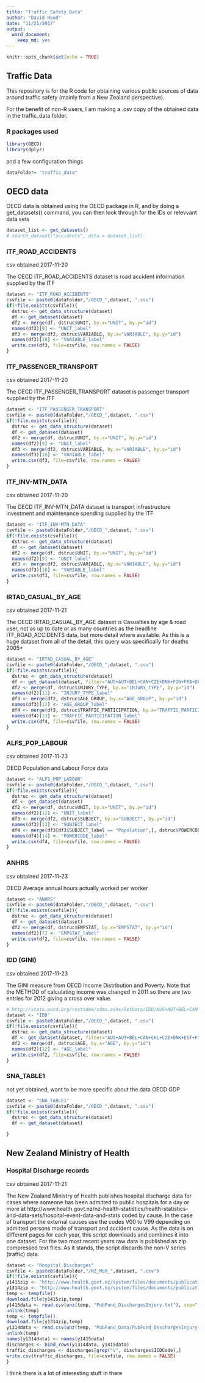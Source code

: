 ```yaml
---
title: "Traffic Safety Data"
author: "David Hood"
date: "11/21/2017"
output: 
  word_document: 
    keep_md: yes
---
```


```r
knitr::opts_chunk$set(echo = TRUE)
```

## Traffic Data

This repository is for the R code for obtaining various public sources of data around traffic safety (mainly from a New Zealand perspective).

For the benefit of non-R users, I am making a .csv copy of the obtained data in the traffic_data folder.

### R packages used

```r
library(OECD)
library(dplyr)
```

and a few configuration things

```r
dataFolder= "traffic_data"
```


## OECD data

OECD data is obtained using the OECD package in R, and by doing a get_datasets() command, you can then look through for the IDs or relevvant data sets

```r
dataset_list <- get_datasets()
# search_dataset("accidents", data = dataset_list)
```

### ITF_ROAD_ACCIDENTS

csv obtained 2017-11-20

The OECD ITF_ROAD_ACCIDENTS dataset is road accident information supplied by the ITF

```r
dataset <- "ITF_ROAD_ACCIDENTS"
csvfile <- paste0(dataFolder,"/OECD_",dataset, ".csv")
if(!file.exists(csvfile)){
  dstruc <- get_data_structure(dataset)
  df <- get_dataset(dataset)
  df2 <- merge(df, dstruc$UNIT, by.x="UNIT", by.y="id")
  names(df2)[9] <- "UNIT_label"
  df3 <- merge(df2, dstruc$VARIABLE, by.x="VARIABLE", by.y="id")
  names(df3)[10] <- "VARIABLE_label"
  write.csv(df3, file=csvfile, row.names = FALSE)
}
```


### ITF_PASSENGER_TRANSPORT

csv obtained 2017-11-20

The OECD ITF_PASSENGER_TRANSPORT dataset is passenger transport supplied by the ITF

```r
dataset <- "ITF_PASSENGER_TRANSPORT"
csvfile <- paste0(dataFolder,"/OECD_",dataset, ".csv")
if(!file.exists(csvfile)){
  dstruc <- get_data_structure(dataset)
  df <- get_dataset(dataset)
  df2 <- merge(df, dstruc$UNIT, by.x="UNIT", by.y="id")
  names(df2)[9] <- "UNIT_label"
  df3 <- merge(df2, dstruc$VARIABLE, by.x="VARIABLE", by.y="id")
  names(df3)[10] <- "VARIABLE_label"
  write.csv(df3, file=csvfile, row.names = FALSE)
}
```


### ITF_INV-MTN_DATA

csv obtained 2017-11-20

The OECD ITF_INV-MTN_DATA dataset is transport infrastructure investment and maintenance spending supplied by the ITF

```r
dataset <- "ITF_INV-MTN_DATA"
csvfile <- paste0(dataFolder,"/OECD_",dataset, ".csv")
if(!file.exists(csvfile)){
  dstruc <- get_data_structure(dataset)
  df <- get_dataset(dataset)
  df2 <- merge(df, dstruc$UNIT, by.x="UNIT", by.y="id")
  names(df2)[9] <- "UNIT_label"
  df3 <- merge(df2, dstruc$VARIABLE, by.x="VARIABLE", by.y="id")
  names(df3)[10] <- "VARIABLE_label"
  write.csv(df3, file=csvfile, row.names = FALSE)
}
```

### IRTAD_CASUAL_BY_AGE

csv obtained 2017-11-21

The OECD IRTAD_CASUAL_BY_AGE dataset is Casualties by age & road user, not as up to date or as many countries as the headline ITF_ROAD_ACCIDENTS data, but more detail where available. As this is a huge dataset from all of the detail, this query was specifically for deaths 2005+

```r
dataset <- "IRTAD_CASUAL_BY_AGE"
csvfile <- paste0(dataFolder,"/OECD_",dataset, ".csv")
if(!file.exists(csvfile)){
  dstruc <- get_data_structure(dataset)
  df <- get_dataset(dataset, filter="AUS+AUT+BEL+CAN+CZE+DNK+FIN+FRA+DEU+GRC+HUN+ISL+IRL+ISR+ITA+JPN+KOR+LTU+LUX+NLD+NZL+NOR+POL+PRT+SVN+ESP+SWE+CHE+GBR+GB-IRTAD+GBR-NIR+USA+ARG+CHL.740.110+120+130+140+150+190+230+240+250+260+270+280+290+310+370.1010+1050+1030+1040+1060+1100+1110+1120+1140.NUMBER.CORRECTED", start_time = 2005, end_time = 2016, pre_formatted = TRUE)
  df2 <- merge(df, dstruc$INJURY_TYPE, by.x="INJURY_TYPE", by.y="id")
  names(df2)[11] <- "INJURY_TYPE_label"
  df3 <- merge(df2, dstruc$AGE_GROUP, by.x="AGE_GROUP", by.y="id")
  names(df3)[12] <- "AGE_GROUP_label"
  df4 <- merge(df3, dstruc$TRAFFIC_PARTICIPATION, by.x="TRAFFIC_PARTICIPATION", by.y="id")
  names(df4)[13] <- "TRAFFIC_PARTICIPATION_label"
  write.csv(df4, file=csvfile, row.names = FALSE)
}
```

### ALFS_POP_LABOUR

csv obtained 2017-11-23

OECD Population and Labour Force data 


```r

dataset <- "ALFS_POP_LABOUR"
csvfile <- paste0(dataFolder,"/OECD_",dataset, ".csv")
if(!file.exists(csvfile)){
  dstruc <- get_data_structure(dataset)
  df <- get_dataset(dataset)
  df2 <- merge(df, dstruc$UNIT, by.x="UNIT", by.y="id")
  names(df2)[12] <- "UNIT_label"
  df3 <- merge(df2, dstruc$SUBJECT, by.x="SUBJECT", by.y="id")
  names(df3)[13] <- "SUBJECT_label"
  df4 <- merge(df3[df3$SUBJECT_label == "Population",], dstruc$POWERCODE, by.x="POWERCODE", by.y="id")
  names(df4)[14] <- "POWERCODE_label"
  write.csv(df4, file=csvfile, row.names = FALSE)
}
```


### ANHRS

csv obtained 2017-11-23

OECD Average annual hours actually worked per worker

```r

dataset <- "ANHRS"
csvfile <- paste0(dataFolder,"/OECD_",dataset, ".csv")
if(!file.exists(csvfile)){
  dstruc <- get_data_structure(dataset)
  df <- get_dataset(dataset)
  df2 <- merge(df, dstruc$EMPSTAT, by.x="EMPSTAT", by.y="id")
  names(df2)[7] <- "EMPSTAT_label"
  write.csv(df2, file=csvfile, row.names = FALSE)
}
```

### IDD (GINI)

csv obtained 2017-11-23

The GINI measure from OECD Income Distribution and Poverty. Note that the METHOD of calculating income was changed in 2011 so there are two entries for 2012 giving a cross over value.

```r
# http://stats.oecd.org/restsdmx/sdmx.ashx/GetData/IDD/AUS+AUT+BEL+CAN+CHL+CZE+DNK+EST+FIN+FRA+DEU+GRC+HUN+ISL+IRL+ISR+ITA+JPN+KOR+LVA+LUX+MEX+NLD+NZL+NOR+POL+PRT+SVK+SVN+ESP+SWE+CHE+TUR+GBR+USA+BRA+CHN+CRI+IND+LTU+RUS+ZAF.GINI.TOT+WA+OLD.CURRENT.METH2012+METH2011/all?startTime=2003&endTime=2016
dataset <- "IDD"
csvfile <- paste0(dataFolder,"/OECD_",dataset, ".csv")
if(!file.exists(csvfile)){
  dstruc <- get_data_structure(dataset)
  df <- get_dataset(dataset, filter="AUS+AUT+BEL+CAN+CHL+CZE+DNK+EST+FIN+FRA+DEU+GRC+HUN+ISL+IRL+ISR+ITA+JPN+KOR+LVA+LUX+MEX+NLD+NZL+NOR+POL+PRT+SVK+SVN+ESP+SWE+CHE+TUR+GBR+USA+BRA+CHN+CRI+IND+LTU+RUS+ZAF.GINI.TOT+WA+OLD.CURRENT.METH2012+METH2011", start_time = 1986, end_time = 2016, pre_formatted = TRUE)
  df2 <- merge(df, dstruc$AGE, by.x="AGE", by.y="id")
  names(df2)[12] <- "AGE_label"
  write.csv(df2, file=csvfile, row.names = FALSE)
}
```

### SNA_TABLE1
not yet obtained, want to be more specific about the data
OECD GDP
```r

dataset <- "SNA_TABLE1"
csvfile <- paste0(dataFolder,"/OECD_",dataset, ".csv")
if(!file.exists(csvfile)){
  dstruc <- get_data_structure(dataset)
  df <- get_dataset(dataset)

}
```



## New Zealand Ministry of Health

### Hospital Discharge records

csv obtained 2017-11-21

The New Zealand Ministry of Health publishes hospital discharge data for cases where someone has been admitted to public hospitals for a day or more at http://www.health.govt.nz/nz-health-statistics/health-statistics-and-data-sets/hospital-event-data-and-stats coded by cause. In the case of transport the external causes use the codes V00 to V99 depending on admitted persons mode of transport and accident cause. As the data is on different pages for each year, this script downloads and combines it into one dataset. For the two most recent years raw data is published as zip compressed text files. As it stands, the script discards the non-V series (traffic) data.

```r
dataset <- "Hospital_Discharges"
csvfile <- paste0(dataFolder,"/NZ_MoH_",dataset, ".csv")
if(!file.exists(csvfile)){
y1415zip <- "http://www.health.govt.nz/system/files/documents/publications/publicly-funded-discharges-2014-15-data.zip"
y1314zip <- "http://www.health.govt.nz/system/files/documents/publications/publicly-funded-discharges-2013-14-data.zip"
temp <- tempfile()
download.file(y1415zip,temp)
y1415data <- read.csv(unz(temp, "PubFund_DischargesInjury.txt"), sep="|", stringsAsFactors = FALSE)
unlink(temp)
temp <- tempfile()
download.file(y1314zip,temp)
y1314data <- read.csv(unz(temp, "PubFund_Data/PubFund_DischargesInjury.txt"), sep="|", stringsAsFactors = FALSE)
unlink(temp)
names(y1314data) <- names(y1415data)
discharges <- bind_rows(y1314data, y1415data)
traffic_discharges <- discharges[grep("V", discharges$ICDCode),]
write.csv(traffic_discharges, file=csvfile, row.names = FALSE)
}
```

I think there is a lot of interesting stuff in there




